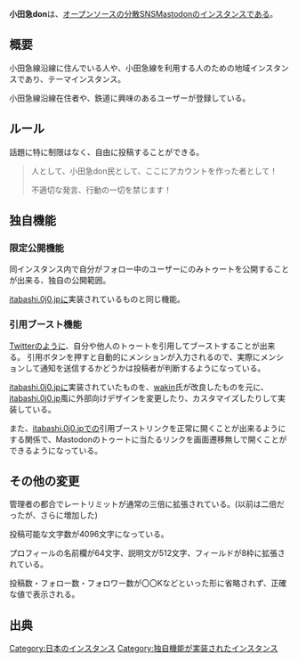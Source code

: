{{Infobox instance
| Name          = 小田急don
| Domain        = https://odakyu.app/
| Admin         = [https://odakyu.app/@ars42525 きょり]
| Country       = 日本
| Start         = 2018年7月27日<ref>{{toot|odakyu.app|admin|100445425814201359|2018年7月27日}}</ref>
| SourceCode    = https://github.com/accelforce/odakyudon
}}
'''小田急don'''は、[[オープンソース]]の[[分散SNS]][[Mastodon]]の[[インスタンス]]である。

==概要==
小田急線沿線に住んでいる人や、小田急線を利用する人のための地域インスタンスであり、テーマインスタンス。

小田急線沿線在住者や、鉄道に興味のあるユーザーが登録している。

==ルール==
話題に特に制限はなく、自由に投稿することができる。
<blockquote>
人として、小田急don民として、ここにアカウントを作った者として！ 

不適切な発言、行動の一切を禁じます！ 
</blockquote>

==独自機能==
===限定公開機能===
同インスタンス内で自分がフォロー中のユーザーにのみトゥートを公開することが出来る、独自の公開範囲。

[[itabashi.0j0.jp]]に実装されているものと同じ機能。

===引用ブースト機能===
[[Twitter]]のように、自分や他人のトゥートを引用してブーストすることが出来る。
引用ボタンを押すと自動的にメンションが入力されるので、実際にメンションして通知を送信するかどうかは投稿者が判断するようになっている。

[[itabashi.0j0.jp]]に実装されていたものを、[https://biwakodon.com/@wakin wakin]氏が改良したものを元に、[[itabashi.0j0.jp]]風に外部向けデザインを変更したり、カスタマイズしたりして実装している。

また、[[itabashi.0j0.jp]]での引用ブーストリンクを正常に開くことが出来るようにする関係で、Mastodonのトゥートに当たるリンクを画面遷移無しで開くことができるようになっている。

==その他の変更==
管理者の都合でレートリミットが通常の三倍に拡張されている。(以前は二倍だったが、さらに増加した)

投稿可能な文字数が4096文字になっている。

プロフィールの名前欄が64文字、説明文が512文字、フィールドが8枠に拡張されている。

投稿数・フォロー数・フォロワー数が〇〇Kなどといった形に省略されず、正確な値で表示される。

==出典==
<references />

{{DEFAULTSORT:おたきゆう}}
[[Category:日本のインスタンス]]
[[Category:独自機能が実装されたインスタンス]]